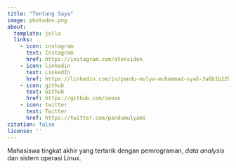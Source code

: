 ```yaml
---
title: "Tentang Saya"
image: photoden.png
about:
  template: jolla
  links:
    - icon: instagram
      text: Instagram
      href: https://instagram.com/atensiden
    - icon: linkedin
      text: LinkedIn
      href: https://linkedin.com/in/pandu-mulya-muhammad-syah-3a6b1b22b/
    - icon: github
      text: Github
      href: https://github.com/zooxs
    - icon: twitter
      text: Twitter
      href: https://twitter.com/pandumulyams
citation: false
license: ''
---
```


<style>
  .quarto-title-meta, .share-on-section, .giscus {
    visibility: hidden;
  }

  div #listing-listing {
    visibility: collapse;
  }


</style>

Mahasiswa tingkat akhir yang tertarik dengan pemrograman, *data analysis* dan sistem operasi Linux.
